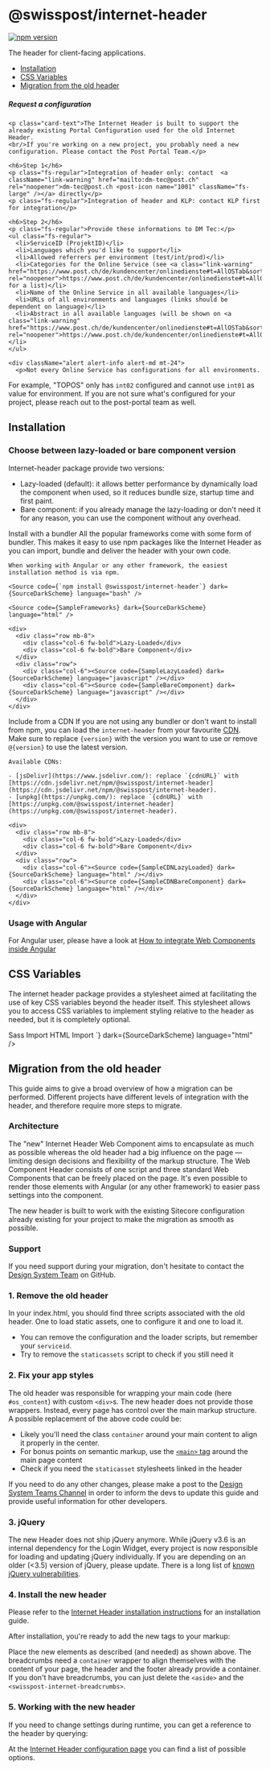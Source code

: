 
<Meta of={GettingStartedStories} />

# @swisspost/internet-header

[![npm version](https://badge.fury.io/js/@swisspost%2Finternet-header.svg)](https://badge.fury.io/js/@swisspost%2Finternet-header)

The header for client-facing applications.

<ul>
  <li><a href="#installation" target="_self">Installation</a></li>
  <li><a href="#css-variables" target="_self">CSS Variables</a></li>
  <li><a href="#migration-from-the-old-header" target="_self">Migration from the old header</a></li>
</ul>

<div class="card my-40">
  <div class="card-body">
    <h5 class="card-title">Request a configuration</h5>

    <p class="card-text">The Internet Header is built to support the already existing Portal Configuration used for the old Internet Header.
    <br/>If you're working on a new project, you probably need a new configuration. Please contact the Post Portal Team.</p>

    <h6>Step 1</h6>
    <p class="fs-regular">Integration of header only: contact  <a className="link-warning" href="mailto:dm-tec@post.ch" rel="noopener">dm-tec@post.ch <post-icon name="1001" className="fs-large" /></a> directly</p>
    <p class="fs-regular">Integration of header and KLP: contact KLP first for integration</p>

    <h6>Step 2</h6>
    <p class="fs-regular">Provide these informations to DM Tec:</p>
    <ul class="fs-regular">
      <li>ServiceID (ProjektID)</li>
      <li>Languages which you'd like to support</li>
      <li>Allowed referrers per environment (test/int/prod)</li>
      <li>Categories for the Online Service (see <a class="link-warning" href="https://www.post.ch/de/kundencenter/onlinedienste#t=AllOSTab&sort=%40servicez32xname%20ascending" rel="noopener">https://www.post.ch/de/kundencenter/onlinedienste#t=AllOSTab&sort=%40servicez32xname%20ascending</a> for a list)</li>
      <li>Name of the Online Service in all available languages</li>
      <li>URLs of all environments and languages (links should be dependent on language)</li>
      <li>Abstract in all available languages (will be shown on <a class="link-warning" href="https://www.post.ch/de/kundencenter/onlinedienste#t=AllOSTab&sort=%40servicez32xname%20ascending" rel="noopener">https://www.post.ch/de/kundencenter/onlinedienste#t=AllOSTab&sort=%40servicez32xname%20ascending</a>)</li>
    </ul>

    <div className="alert alert-info alert-md mt-24">
      <p>Not every Online Service has configurations for all environments.
For example, "TOPOS" only has `int02` configured and cannot use `int01` as value for environment.
If you are not sure what's configured for your project, please reach out to the post-portal team as well.</p>
    </div>
  </div>
</div>

## Installation

### Choose between lazy-loaded or bare component version

Internet-header package provide two versions:

- Lazy-loaded (default): it allows better performance by dynamically load the component when used, so it reduces bundle size, startup time and first paint.
- Bare component: if you already manage the lazy-loading or don't need it for any reason, you can use the component without any overhead.

<PostTabs>
  <PostTabHeader panel="with-bundler">Install with a bundler</PostTabHeader>
  <PostTabPanel name="with-bundler">
    All the popular frameworks come with some form of bundler.
    This makes it easy to use npm packages like the Internet Header as you can import,
    bundle and deliver the header with your own code.

    When working with Angular or any other framework, the easiest installation method is via npm.

    <Source code={`npm install @swisspost/internet-header`} dark={SourceDarkScheme} language="bash" />

    <Source code={SampleFrameworks} dark={SourceDarkScheme} language="html" />

    <div>
      <div class="row mb-8">
        <div class="col-6 fw-bold">Lazy-Loaded</div>
        <div class="col-6 fw-bold">Bare Component</div>
      </div>
      <div class="row">
        <div class="col-6"><Source code={SampleLazyLoaded} dark={SourceDarkScheme} language="javascript" /></div>
        <div class="col-6"><Source code={SampleBareComponent} dark={SourceDarkScheme} language="javascript" /></div>
      </div>
    </div>
  </PostTabPanel>

  <PostTabHeader panel="with-cdn">Include from a CDN</PostTabHeader>
  <PostTabPanel name="with-cdn">
    If you are not using any bundler or don't want to install from npm, you can load the `internet-header` from your favourite [CDN](https://en.wikipedia.org/wiki/Content_delivery_network).<br/>
    Make sure to replace `{version}` with the version you want to use or remove `@{version}` to use the latest version.

    Available CDNs:

    - [jsDelivr](https://www.jsdelivr.com/): replace `{cdnURL}` with [https://cdn.jsdelivr.net/npm/@swisspost/internet-header](https://cdn.jsdelivr.net/npm/@swisspost/internet-header).
    - [unpkg](https://unpkg.com/): replace `{cdnURL}` with [https://unpkg.com/@swisspost/internet-header](https://unpkg.com/@swisspost/internet-header).

    <div>
      <div class="row mb-8">
        <div class="col-6 fw-bold">Lazy-Loaded</div>
        <div class="col-6 fw-bold">Bare Component</div>
      </div>
      <div class="row">
        <div class="col-6"><Source code={SampleCDNLazyLoaded} dark={SourceDarkScheme} language="html" /></div>
        <div class="col-6"><Source code={SampleCDNBareComponent} dark={SourceDarkScheme} language="html" /></div>
      </div>
    </div>
  </PostTabPanel>
</PostTabs>

### Usage with Angular

For Angular user, please have a look at [How to integrate Web Components inside Angular](/?path=/docs/8426deb2-3d6d-4fcc-90e6-1ca9737b2ed0--docs#usage-of-web-components)

## CSS Variables

The internet header package provides a stylesheet aimed at facilitating the use of key CSS variables beyond the header itself.
This stylesheet allows you to access CSS variables to implement styling relative to the header as needed, but it is completely optional.

<PostTabs>
  <PostTabHeader panel="sass-import">Sass Import</PostTabHeader>
  <PostTabPanel name="sass-import">
    <Source code={`@use "@swisspost/internet-header/dist/swisspost-internet-header/swisspost-internet-header.css";`} dark={SourceDarkScheme} language="scss" />
  </PostTabPanel>
  <PostTabHeader panel="html-import">HTML Import</PostTabHeader>
  <PostTabPanel name="html-import">
    <Source code={`<link rel="stylesheet" href="@swisspost/internet-header/dist/swisspost-internet-header/swisspost-internet-header.css"/>`} dark={SourceDarkScheme} language="html" />
  </PostTabPanel>
</PostTabs>

## Migration from the old header

This guide aims to give a broad overview of how a migration can be performed.
Different projects have different levels of integration with the header,
and therefore require more steps to migrate.

### Architecture

The "new"
Internet Header Web Component aims
to encapsulate as much as possible whereas the old header had a big influence on the page —
limiting design decisions and flexibility of the markup structure.
The Web Component Header consists of one script and three standard Web Components that can be freely placed on the page.
It's even possible to render those elements with Angular
(or any other framework) to easier pass settings into the component.

The new header is built
to work with the existing Sitecore configuration
already existing for your project to make the migration as smooth as possible.

### Support

If you need support during your migration,
don't hesitate
to contact the [Design System Team](https://github.com/swisspost/design-system/discussions/categories/general) on GitHub.

### 1. Remove the old header

In your index.html, you should find three scripts associated with the old header.
One to load static assets, one to configure it and one to load it.

- You can remove the configuration and the loader scripts, but remember your `serviceid`.
- Try to remove the `staticassets` script to check if you still need it

<Source code={SampleOld} dark={true} language="html" />

### 2. Fix your app styles

The old header was responsible for wrapping your main code (here `#os_content`) with custom `<div>`s.
The new header does not provide those wrappers.
Instead, every page has control over the main markup structure.
A possible replacement of the above code could be:

<Source code={SampleFixAppStyles} dark={true} language="html" />

- Likely you'll need the class `container` around your main content to align it properly in the center.
- For bonus points on semantic markup, use the [`<main>` tag](https://developer.mozilla.org/en-US/docs/Web/HTML/Element/main) around the main page content
- Check if you need the `staticasset` stylesheets linked in the header

If you need to do any other changes,
please make a post to the [Design System Teams Channel](https://teams.microsoft.com/l/channel/19%3ae7fa68fb13eb40b4bf4604edea5f4b3e%40thread.tacv2/%25F0%259F%259A%2591%2520Support?groupId=123c7c9e-052a-40e6-98d3-6cc6d46bad0a&tenantId=3ae7c479-0cf1-47f4-8f84-929f364eff67)
in order to inform the devs to update this guide and provide useful information for other developers.

### 3. jQuery

The new Header does not ship jQuery anymore.
While jQuery v3.6 is an internal dependency for the Login Widget,
every project is now responsible for loading and updating jQuery individually.
If you are depending on an older (&lt;3.5) version of jQuery, please update.
There is a long list of [known jQuery vulnerabilities](https://security.snyk.io/package/npm/jquery).

### 4. Install the new header

Please refer to the [Internet Header installation instructions](/?path=/docs/9b02bcb2-3b6a-4271-b550-675a62ff3890--docs) for an installation guide.

After installation, you're ready to add the new tags to your markup:

<Source code={SampleInstall} dark={SourceDarkScheme} language="html" />

Place the new elements as described (and needed) as shown above.
The breadcrumbs need a `container` wrapper to align themselves with the content of your page,
the header and the footer already provide a container.
If you don't have breadcrumbs, you can just delete the `<aside>` and the `<swisspost-internet-breadcrumbs>`.

### 5. Working with the new header

If you need to change settings during runtime, you can get a reference to the header by querying:

<Source code={SampleReference} dark={SourceDarkScheme} language="typescript" />

At the [Internet Header configuration page](/?path=/docs/ebb11274-091b-4cb7-9a3f-3e0451c9a865--docs) you can find a list of possible options.
